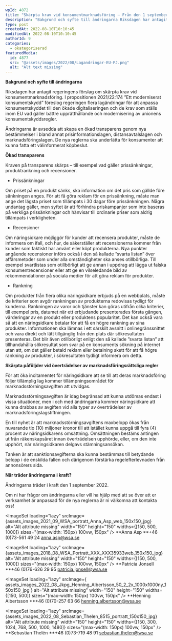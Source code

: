 ```yaml
---
wpId: 4872
title: "Skärpta krav vid konsumentmarknadsföring – Från den 1 september 2022"
description: "Bakgrund och syfte till ändringarna Riksdagen har antagit regeringens förslag om skärpta krav vid konsumentmarknadsföring. I propositionen 2021/22:174 ”Ett moderniserat konsumentskydd” föreslog regeringen flera lagändringar för att anpassa konsumentskyddet till&hellip;"
type: post
createdAt: 2022-08-10T10:10:45
modifiedAt: 2022-08-10T10:10:45
authorId: 9
categories:
  - okategoriserad
featuredMedia:
  id: 4877
  src: "@assets/images/2022/08/Lagandringar-EU-PJ.png"
  alt: "Alt text missing"
---
```




**Bakgrund och syfte till ändringarna**

Riksdagen har antagit regeringens förslag om skärpta krav vid konsumentmarknadsföring. I propositionen 2021/22:174 ”Ett moderniserat konsumentskydd” föreslog regeringen flera lagändringar för att anpassa konsumentskyddet till den ökade digitaliseringen och de krav som ställs inom EU vad gäller bättre upprätthållande och modernisering av unionens konsumentskyddsregler.

Ändringarna är avsedda att skapa en ökad transparens genom nya bestämmelser i bland annat prisinformationslagen, distansavtalslagen och marknadsföringslagen. De nya reglerna ska underlätta för konsumenter att kunna fatta ett välinformerat köpbeslut.

**Ökad transparens**

Kraven på transparens skärps – till exempel vad gäller prissänkningar, produktrankning och recensioner.

- Prissänkningar

Om priset på en produkt sänks, ska information om det pris som gällde före sänkningen anges. För att få göra reklam för en prissänkning, måste man ange det lägsta priset som tillämpats i 30 dagar före prissänkningen. Några undantag gäller, men syftet är att förhindra priskampanjer som inte baseras på verkliga prissänkningar och hänvisar till ordinarie priser som aldrig tillämpats i verkligheten.

- Recensioner

Om näringsidkare möjliggör för kunder att recensera produkter, måste de informera om ifall, och hur, de säkerställer att recensionerna kommer från kunder som faktiskt har använt eller köpt produkterna. Nya punkter angående recensioner införs också i den så kallade ”svarta listan” över affärsmetoder som under alla omständigheter ska anses otillbörliga. Till exempel svartlistas som otillbörligt att ge annan i uppdrag att lägga ut falska konsumentrecensioner eller att ge en vilseledande bild av rekommendationer på sociala medier för att göra reklam för produkter.

- Rankning

Om produkter från flera olika näringsidkare erbjuds på en webbplats, måste de kriterier som avgör rankningen av produkterna redovisas tydligt för kunderna. Rankningen av varor och tjänster kan göras utifrån olika kriterier, till exempel pris, datumet när ett erbjudande presenterades första gången, värderingar av en produkt eller produktens popularitet. Det kan också vara så att en näringsidkare betalar för att få en högre rankning av sina produkter. Informationen ska lämnas i ett särskilt avsnitt i onlinegränssnittet och vara direkt och lätt tillgänglig från den plats där sökresultaten presenteras. Det blir även otillbörligt enligt den så kallade ”svarta listan” att tillhandahålla sökresultat som svar på en konsuments sökning på internet utan att, om det gäller betald reklam eller betalning skett för att få högre rankning av produkter, i sökresultaten tydligt informera om detta.

**Skärpta påföljder vid överträdelser av marknadsföringsrättsliga regler**

För att öka incitamentet för näringsidkare att se till att deras marknadsföring följer tillämplig lag kommer tillämpningsområdet för marknadsstörningsavgiften att utvidgas.

Marknadsstörningsavgiften är idag begränsad att kunna utdömas endast i vissa situationer, men i och med ändringarna kommer näringsidkare att kunna drabbas av avgiften vid alla typer av överträdelser av marknadsföringslagstiftningen.

En till nyhet är att marknadsstörningsavgiftens maxbelopp ökas från nuvarande tio (10) miljoner kronor till att istället kunna uppgå till fyra (4) procent av näringsidkarens omsättning. Omsättningen bestäms antingen utifrån räkenskapsåret innan överträdelsen upphörde, eller, om den inte upphört, när näringsidkaren delgavs stämningsansökan.

Tanken är att sanktionsavgifterna ska kunna bestämmas till betydande belopp i de enskilda fallen och därigenom förstärka regelefterlevnaden från annonsörers sida.

**När träder ändringarna i kraft?**

Ändringarna träder i kraft den 1 september 2022.

Om ni har frågor om ändringarna eller vill ha hjälp med att se över att er verksamhet är anpassad för de nya reglerna är ni välkomna att kontakta oss!

<ImageSet
  loading="lazy"
  srcImage={assets_images_2021_09_WSA_portratt_Anna_Asp_web_150x150_jpg}
  alt="Alt attribute missing"
  width="150"
  height="150"
  widths={[150, 500, 1000]}
  sizes="(max-width: 150px) 100vw, 150px"
/>
**Anna Asp **+46 (0)73-561 49 24 [anna.asp@wsa.se](mailto:anna.asp@wsa.se)

<ImageSet
  loading="lazy"
  srcImage={assets_images_2018_08_WSA_Portratt_XXX_XXX35933web_150x150_jpg}
  alt="Alt attribute missing"
  width="150"
  height="150"
  widths={[150, 500, 1000]}
  sizes="(max-width: 150px) 100vw, 150px"
/>
**Patricia Jonsell **+46 (0)76-626 29 95 [patricia.jonsell@wsa.se](mailto:patricia.jonsell@wsa.se)

<ImageSet
  loading="lazy"
  srcImage={
    assets_images_2022_08_Jkpg_Henning_Albertsson_50_2_2x_1000x1000ny_150x150_jpg
  }
  alt="Alt attribute missing"
  width="150"
  height="150"
  widths={[150, 500]}
  sizes="(max-width: 150px) 100vw, 150px"
/>
**Henning Albertsson **+46 (0)70-257 63 66 [henning.albertsson@wsa.se](mailto:henning.albertsson@wsa.se)

<ImageSet
  loading="lazy"
  srcImage={assets_images_2022_08_Sebastian_Thelen_8515_portratt_150x150_jpg}
  alt="Alt attribute missing"
  width="150"
  height="150"
  widths={[150, 300, 1024, 768, 500, 1000, 1480]}
  sizes="(max-width: 150px) 100vw, 150px"
/>
**Sebastian Thelén **+46 (0)73-719 48 91 [sebastian.thelen@wsa.se](mailto:sebastian.thelen@wsa.se)
